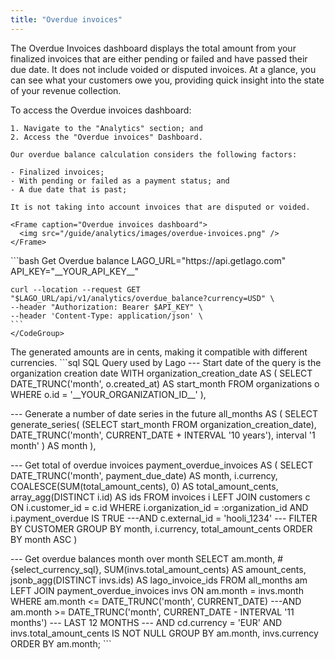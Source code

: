 ```yaml
---
title: "Overdue invoices"
---
```


The Overdue Invoices dashboard displays the total amount from your finalized invoices that are either pending or failed and have passed their due date. It does not include voided or disputed invoices. At a glance, you can see what your customers owe you, providing quick insight into the state of your revenue collection.


<Tabs>
  <Tab title="Dashboard"> 
    To access the Overdue invoices dashboard:

    1. Navigate to the "Analytics" section; and
    2. Access the "Overdue invoices" Dashboard.

    Our overdue balance calculation considers the following factors:

    - Finalized invoices; 
    - With pending or failed as a payment status; and
    - A due date that is past;
 
    It is not taking into account invoices that are disputed or voided.

    <Frame caption="Overdue invoices dashboard">
      <img src="/guide/analytics/images/overdue-invoices.png" />
    </Frame>

   </Tab>
     <Tab title="API">
    <CodeGroup>
    ```bash Get Overdue balance
    LAGO_URL="https://api.getlago.com"
    API_KEY="__YOUR_API_KEY__"

    curl --location --request GET "$LAGO_URL/api/v1/analytics/overdue_balance?currency=USD" \
    --header "Authorization: Bearer $API_KEY" \
    --header 'Content-Type: application/json' \
    ```
    </CodeGroup>
  </Tab>
  <Tab title="SQL Query">
    <Info>
       The generated amounts are in cents, making it compatible with different currencies.
    </Info>
    <CodeGroup>
    ```sql SQL Query used by Lago
--- Start date of the query is the organization creation date
WITH organization_creation_date AS (
    SELECT
        DATE_TRUNC('month', o.created_at) AS start_month
    FROM organizations o
    WHERE o.id = '__YOUR_ORGANIZATION_ID__'
),

--- Generate a number of date series in the future
all_months AS (
    SELECT
        generate_series(
            (SELECT start_month FROM organization_creation_date),
            DATE_TRUNC('month', CURRENT_DATE + INTERVAL '10 years'), 
            interval '1 month'
        ) AS month
),

--- Get total of overdue invoices
payment_overdue_invoices AS (
    SELECT
      DATE_TRUNC('month', payment_due_date) AS month,
      i.currency,
      COALESCE(SUM(total_amount_cents), 0) AS total_amount_cents,
      array_agg(DISTINCT i.id) AS ids
    FROM invoices i
    LEFT JOIN customers c ON i.customer_id = c.id
    WHERE i.organization_id = :organization_id
    AND i.payment_overdue IS TRUE
    ---AND c.external_id = 'hooli_1234' --- FILTER BY CUSTOMER
    GROUP BY month, i.currency, total_amount_cents
    ORDER BY month ASC
)

--- Get overdue balances month over month
SELECT
  am.month,
  #{select_currency_sql},
  SUM(invs.total_amount_cents) AS amount_cents,
  jsonb_agg(DISTINCT invs.ids) AS lago_invoice_ids
FROM all_months am
LEFT JOIN payment_overdue_invoices invs ON am.month = invs.month
WHERE am.month <= DATE_TRUNC('month', CURRENT_DATE)
---AND am.month >= DATE_TRUNC('month', CURRENT_DATE - INTERVAL '11 months') --- LAST 12 MONTHS
--- AND cd.currency = 'EUR'
AND invs.total_amount_cents IS NOT NULL
GROUP BY am.month, invs.currency
ORDER BY am.month;
    ```
    </CodeGroup>

  </Tab>
</Tabs>
